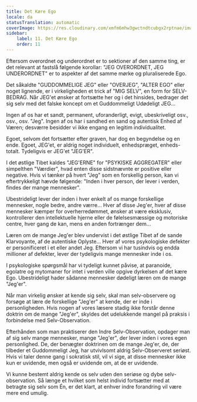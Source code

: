 ```yaml
---
title: Det Kære Ego
locale: da
statusTranslation: automatic
coverImage: https://res.cloudinary.com/xmfm6mhw3gwctndtcubgx2rptnae/image/upload/v1740468922/small_cover_tratado_de_psicologia_revolucionaria_a4c0dca4e0.webp
sidebar:
    label: 11. Det Kære Ego
    order: 11
---
```

Eftersom overordnet og underordnet er to sektioner af den samme ting, er det relevant at fastslå følgende korollar: "JEG OVERORDNET, JEG UNDERORDNET" er to aspekter af det samme mørke og pluraliserede Ego.

Det såkaldte "GUDDOMMELIGE JEG" eller "OVERJEG", "ALTER EGO" eller noget lignende, er i virkeligheden et trick af "MIG SELV", en form for SELV-BEDRAG. Når JEG'et ønsker at fortsætte her og i det hinsides, bedrager det sig selv med det falske koncept om et Guddommeligt Udødeligt JEG...

Ingen af os har et sandt, permanent, uforanderligt, evigt, ubeskriveligt osv., osv., osv. "Jeg". Ingen af os har i sandhed en sand og autentisk Enhed af Væren; desværre besidder vi ikke engang en legitim individualitet.

Egoet, selvom det fortsætter efter graven, har dog en begyndelse og en ende. Egoet, JEG'et, er aldrig noget individuelt, enhedspræget, enheds-totalt. Tydeligvis er JEG'et "JEG'ER".

I det østlige Tibet kaldes "JEG'ERNE" for "PSYKISKE AGGREGATER" eller simpelthen "Værdier", hvad enten disse sidstnævnte er positive eller negative. Hvis vi tænker på hvert "Jeg" som en forskellig person, kan vi eftertrykkeligt hævde følgende: "Inden i hver person, der lever i verden, findes der mange mennesker".

Ubestrideligt lever der inden i hver enkelt af os mange forskellige mennesker, nogle bedre, andre værre... Hver af disse Jeg'er, hver af disse mennesker kæmper for overherredømmet, ønsker at være eksklusiv, kontrollerer den intellektuelle hjerne eller de følelsesmæssige og motoriske centre, hver gang de kan, mens en anden fortrænger dem...

Læren om de mange Jeg'er blev undervist i det østlige Tibet af de sande Klarvoyante, af de autentiske Oplyste... Hver af vores psykologiske defekter er personificeret i et eller andet Jeg. Eftersom vi har tusindvis og endda millioner af defekter, lever der tydeligvis mange mennesker inde i os.

I psykologiske spørgsmål har vi tydeligt kunnet påvise, at paranoide, egolatre og mytomaner for intet i verden ville opgive dyrkelsen af det kære Ego. Ubestrideligt hader sådanne mennesker dødeligt læren om de mange "Jeg'er".

Når man virkelig ønsker at kende sig selv, skal man selv-observere og forsøge at lære de forskellige "Jeg'er" at kende, der er inde i personligheden. Hvis nogen af vores læsere stadig ikke forstår denne doktrin om de mange "Jeg'er", skyldes det udelukkende mangel på praksis i forbindelse med Selv-Observation.

Efterhånden som man praktiserer den Indre Selv-Observation, opdager man af sig selv mange mennesker, mange "Jeg'er", der lever inden i vores egen personlighed. De, der benægter doktrinen om de mange Jeg'er, de, der tilbeder et Guddommeligt Jeg, har utvivlsomt aldrig Selv-Observeret seriøst. Hvis vi taler denne gang i sokratisk stil, vil vi sige, at disse mennesker ikke kun er uvidende, men også er uvidende om, at de er uvidende.

Vi kunne bestemt aldrig kende os selv uden den seriøse og dybe selv-observation. Så længe et hvilket som helst individ fortsætter med at betragte sig selv som Én, er det klart, at enhver indre forandring vil være mere end umulig.

